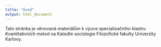 ```yaml
---
title: "Úvod"
output: html_document
---
```

    
Tato stránka je věnovaná materiálům k výuce specializačního klastru Kvantitativních metod na Katedře sociologie Filozofické fakulty Univerzity Karlovy.

